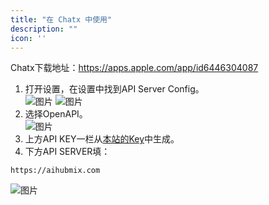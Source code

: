 ```yaml
---
title: "在 Chatx 中使用"
description: ""
icon: ''
---
```


Chatx下载地址：https://apps.apple.com/app/id6446304087
1. 打开设置，在设置中找到API Server Config。  
![图片](../media/chatx1.png)
![图片](../media/chatx2.png)
2. 选择OpenAPI。  
![图片](../media/chatx3.png)
3. 上方API KEY一栏从[本站的Key](https://aihubmix.com/token)中生成。  
4. 下方API SERVER填：
```
https://aihubmix.com
```
![图片](../media/chatx4.png)